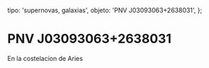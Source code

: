 
  tipo: 'supernovas, galaxias',
  objeto: 'PNV J03093063+2638031',
};

# PNV J03093063+2638031

En la costelacion de Aries

<Imagen
  src="registro/pnv-j03093063-2638031_20141030_pnv_-j030930632638031.jpg"
  fecha="20141030"
/>